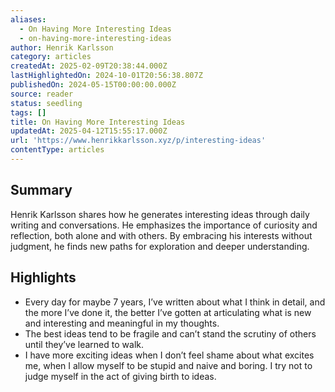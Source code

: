```yaml
---
aliases:
  - On Having More Interesting Ideas
  - on-having-more-interesting-ideas
author: Henrik Karlsson
category: articles
createdAt: 2025-02-09T20:38:44.000Z
lastHighlightedOn: 2024-10-01T20:56:38.807Z
publishedOn: 2024-05-15T00:00:00.000Z
source: reader
status: seedling
tags: []
title: On Having More Interesting Ideas
updatedAt: 2025-04-12T15:55:17.000Z
url: 'https://www.henrikkarlsson.xyz/p/interesting-ideas'
contentType: articles
---
```

## Summary

Henrik Karlsson shares how he generates interesting ideas through daily writing and conversations. He emphasizes the importance of curiosity and reflection, both alone and with others. By embracing his interests without judgment, he finds new paths for exploration and deeper understanding.

## Highlights

- Every day for maybe 7 years, I’ve written about what I think in detail, and the more I’ve done it, the better I’ve gotten at articulating what is new and interesting and meaningful in my thoughts.
- The best ideas tend to be fragile and can’t stand the scrutiny of others until they’ve learned to walk.
- I have more exciting ideas when I don’t feel shame about what excites me, when I allow myself to be stupid and naive and boring. I try not to judge myself in the act of giving birth to ideas.
